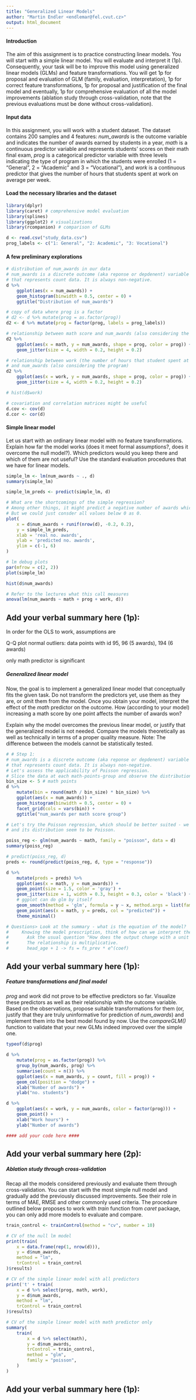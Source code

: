 ```yaml
---
title: "Generalized Linear Models"
author: "Martin Endler <endlemar@fel.cvut.cz>"
output: html_document
---
```


#### Introduction
The aim of this assignment is to practice constructing linear models. You will start with a simple linear model. You will evaluate and interpret it (1p). Consequently, your task will be to improve this model using generalized linear models (GLMs) and feature transformations. You will get 1p for proposal and evaluation of GLM (family, evaluation, interpretation), 1p for correct feature transformations, 1p for proposal and justification of the final model and eventually, 1p for comprehensive evaluation of all the model improvements (ablation study through cross-validation, note that the previous evaluations must be done without cross-validation).

#### Input data
In this assignment, you will work with a student dataset. The dataset contains 200 samples and 4 features: *num_awards* is the outcome variable and indicates the number of awards earned by students in a year, *math* is a continuous predictor variable and represents students’ scores on their math final exam, *prog* is a categorical predictor variable with three levels indicating the type of program in which the students were enrolled (1 = “General”, 2 = “Academic” and 3 = “Vocational”), and *work* is a continuous predictor that gives the number of hours that students spent at work on average per week.

#### Load the necessary libraries and the dataset
```r
library(dplyr)
library(caret) # comprehensive model evaluation
library(splines)
library(ggplot2) # visualizations
library(rcompanion) # comparison of GLMs

d <- read.csv("study_data.csv")
prog_labels <- c("1: General", "2: Academic", "3: Vocational")
```

#### A few preliminary explorations

```r
# distribution of num_awards in our data
# num_awards is a discrete outcome (aka reponse or depdenent) variable
# that represents count data. It is always non-negative.
d %>%
	ggplot(aes(x = num_awards)) +
	geom_histogram(binwidth = 0.5, center = 0) +
	ggtitle("Distribution of num_awards")

# copy of data where prog is a factor
# d2 <- d %>% mutate(prog = as.factor(prog))
d2 <- d %>% mutate(prog = factor(prog, labels = prog_labels))

# relationship between math score and num_awards (also considering the program)
d2 %>%
	ggplot(aes(x = math, y = num_awards, shape = prog, color = prog)) +
	geom_jitter(size = 4, width = 0.2, height = 0.2)

# relationship between work (the number of hours that student spent at work on average per week)
# and num_awards (also considering the program)
d2 %>%
	ggplot(aes(x = work, y = num_awards, shape = prog, color = prog)) +
	geom_jitter(size = 4, width = 0.2, height = 0.2)

# hist(d$work)

# covariation and correlation matrices might be useful
d.cov <- cov(d)
d.cor <- cor(d)
```

#### Simple linear model
Let us start with an ordinary linear model with no feature transformations. Explain how far the model works (does it meet formal assumptions?, does it overcome the null model?). Which predictors would you keep there and which of them are not useful? Use the standard evaluation procedures that we have for linear models.
```r
simple_lm <- lm(num_awards ~ ., d)
summary(simple_lm)

simple_lm_preds <- predict(simple_lm, d)

# What are the shortcomings of the simple regression?
# Among other things, it might predict a negative number of awards which does not make any sense.
# But we could just consder all values below 0 as 0.
plot(
	x = d$num_awards + runif(nrow(d), -0.2, 0.2),
	y = simple_lm_preds,
	xlab = 'real no. awards',
	ylab = 'predicted no. awards',
	ylim = c(-1, 6)
)

# lm debug plots
par(mfrow = c(2, 2))
plot(simple_lm)

hist(d$num_awards)

# Refer to the lectures what this call measures
anova(lm(num_awards ~ math + prog + work, d))
```
## Add your verbal summary here (1p):

In order for the OLS to work, assumptions are

Q-Q plot
normal
outliers: data points with id 95, 96 (5 awards), 194 (6 awards)


only math predictor is significant


##### Generalized linear model
Now, the goal is to implement a generalized linear model that conceptually fits the given task. Do not transform the predictors yet, use them as they are, or omit them from the model. Once you obtain your model, interpret the effect of the *math* predictor on the outcome. How (according to your model) increasing a math score by one point affects the number of awards won?

Explain why the model overcomes the previous linear model, or justify that the generalized model is not needed. Compare the models theoretically as well as technically in terms of a proper quality measure. Note: The difference between the models cannot be statistically tested.
```r
# # Step 1:
# num_awards is a discrete outcome (aka reponse or depdenent) variable
# that represents count data. It is always non-negative.
# Let's assess the applicability of Poisson regression.
# Slice the data at each math-points-group and observe the distribution of the count response (num_awards).
bin_size <- 5 # math points
d %>%
	mutate(bin = round(math / bin_size) * bin_size) %>%
	ggplot(aes(x = num_awards)) +
	geom_histogram(binwidth = 0.5, center = 0) +
	facet_grid(cols = vars(bin)) +
	ggtitle("num_awards per math score group")

# Let's try the Poisson regression, which should be better suited - we have count data
# and its distribution seem to be Poisson.

poiss_reg <- glm(num_awards ~ math, family = "poisson", data = d)
summary(poiss_reg)

# predict(poiss_reg, d)
preds <- round(predict(poiss_reg, d, type = "response"))

d %>%
	mutate(preds = preds) %>%
	ggplot(aes(x = math, y = num_awards)) +
	geom_point(size = 1.5, color = 'gray') +
	geom_jitter(size = 1, width = 0.3, height = 0.3, color = 'black') +
	# ggplot can do glm by itself
	geom_smooth(method = 'glm', formula = y ~ x, method.args = list(family = "gaussian")) +
	geom_point(aes(x = math, y = preds, col = "predicted")) +
	theme_minimal()

# Questions> Look at the summary - what is the equation of the model?
#     Knowing the model prescription, think of how can we interpret the coefficients
#       Ask the usual question "How does the output change with a unit increase of the predictor?"
#       The relationship is multiplicative.
#       head_age + 1 -> fs = fs_prev * e^(coef)

```
## Add your verbal summary here (1p):


##### Feature transformations and final model
*prog* and *work* did not prove to be effective predictors so far. Visualize these predictors as well as their relationship with the outcome variable. Based on the observations, propose suitable transformations for them (or, justify that they are truly uninformative for prediction of *num_awards*) and implement them into the best model found by now. Use the *compareGLM()* function to validate that your new GLMs indeed improved over the simple one.
```r
typeof(d$prog)

d %>%
	mutate(prog = as.factor(prog)) %>%
	group_by(num_awards, prog) %>%
	summarise(count = n()) %>%
	ggplot(aes(x = num_awards, y = count, fill = prog)) +
	geom_col(position = "dodge") +
	xlab("Number of awards") +
	ylab("no. students")

d %>%
	ggplot(aes(x = work, y = num_awards, color = factor(prog))) +
	geom_point() +
	xlab("Work hours") +
	ylab("Number of awards")

#### add your code here ####

```

## Add your verbal summary here (2p):

##### Ablation study through cross-validation
Recap all the models considered previously and evaluate them through cross-validation. You can start with the most simple null model and gradually add the previously discussed improvements. See their role in terms of MAE, RMSE and other commonly used criteria. The procedure outlined below proposes to work with *train* function from *caret* package, you can only add more models to evaluate and compare.
```r
train_control <- trainControl(method = "cv", number = 10)

# CV of the null lm model
print(train(
	x = data.frame(rep(1, nrow(d))),
	y = d$num_awards,
	method = "lm",
	trControl = train_control
)$results)

# CV of the simple linear model with all predictors
print('t' + train(
	x = d %>% select(prog, math, work),
	y = d$num_awards,
	method = "lm",
	trControl = train_control
)$results)

# CV of the simple linear model with math predictor only
summary(
	train(
		x = d %>% select(math),
		y = d$num_awards,
		trControl = train_control,
		method = "glm",
		family = "poisson",
	)
)

```
## Add your verbal summary here (1p):

